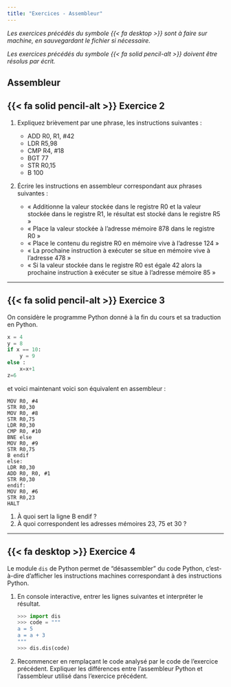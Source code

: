 ---
title: "Exercices - Assembleur"
---

_Les exercices précédés du symbole {{< fa desktop >}} sont à faire sur machine, en sauvegardant le fichier si nécessaire._

_Les exercices précédés du symbole {{< fa solid pencil-alt >}} doivent être résolus par écrit._

## Assembleur

## {{< fa solid pencil-alt >}} Exercice 2

1. Expliquez brièvement par une phrase, les instructions suivantes :

    * ADD R0, R1, #42
    * LDR R5,98
    * CMP R4, #18
    * BGT 77
    * STR R0,15
    * B 100

2. Écrire les instructions en assembleur correspondant aux phrases suivantes : 

    * « Additionne la valeur stockée dans le registre R0 et la valeur stockée dans le registre R1, le résultat est stocké dans le registre R5 »
    * « Place la valeur stockée à l'adresse mémoire 878 dans le registre R0 »
    * « Place le contenu du registre R0 en mémoire vive à l'adresse 124 »
    * « La prochaine instruction à exécuter se situe en mémoire vive à l'adresse 478 »
    * « Si la valeur stockée dans le registre R0 est égale 42 alors la prochaine instruction à exécuter se situe à l'adresse mémoire 85 »

-----------------------------

## {{< fa solid pencil-alt >}} Exercice 3

On considère le programme Python donné à la fin du cours et sa traduction en Python.


```python
x = 4
y = 8
if x == 10:
	y = 9
else :
	x=x+1
z=6
```

et voici maintenant voici son équivalent en assembleur :

```{.gnuassembler filename="Assembleur"}
MOV R0, #4
STR R0,30
MOV R0, #8
STR R0,75
LDR R0,30
CMP R0, #10
BNE else
MOV R0, #9
STR R0,75
B endif
else:
LDR R0,30
ADD R0, R0, #1
STR R0,30
endif:
MOV R0, #6
STR R0,23
HALT
```

1. À quoi sert la ligne B endif  ?
2. À quoi correspondent les adresses mémoires 23, 75 et 30 ?

-----------------------------------------------------

## {{< fa desktop >}} Exercice 4

Le module `dis` de Python permet de "désassembler" du code Python, c'est-à-dire d'afficher les instructions machines correspondant à des instructions Python.

1. En console interactive, entrer les lignes suivantes et interpréter le résultat.

    ````python
    >>> import dis
    >>> code = """
    a = 5
    a = a + 3
    """
    >>> dis.dis(code)
    ````

2. Recommencer en remplaçant le code analysé par le code de l'exercice précédent. Expliquer les différences entre l'assembleur Python et l'assembleur utilisé dans l'exercice précédent.

